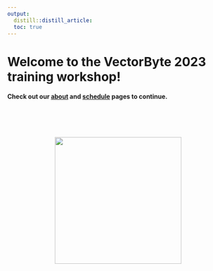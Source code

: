 ```yaml
---
output: 
  distill::distill_article:
  toc: true
---
```


# Welcome to the VectorByte 2023 training workshop!

#### Check out our [about](about.html) and [schedule](schedule2023.html) pages to continue.

<br> <br> <br>

<center>![](activities/graphics/VectorByte-logo_lg.png){width="3in"}</center>
